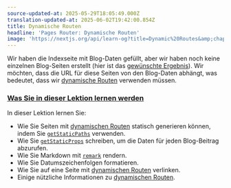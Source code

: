 ```yaml
---
source-updated-at: 2025-05-29T18:05:49.000Z
translation-updated-at: 2025-06-02T19:42:00.854Z
title: Dynamische Routen
headline: 'Pages Router: Dynamische Routen'
image: 'https://nextjs.org/api/learn-og?title=Dynamic%20Routes&amp;chapter=28'
---
```


Wir haben die Indexseite mit Blog-Daten gefüllt, aber wir haben noch keine einzelnen Blog-Seiten erstellt (hier ist das [gewünschte Ergebnis](https://next-learn-starter.vercel.app/)). Wir möchten, dass die URL für diese Seiten von den Blog-Daten abhängt, was bedeutet, dass wir [dynamische Routen](/docs/routing/dynamic-routes) verwenden müssen.

### [Was Sie in dieser Lektion lernen werden](#what-youll-learn-in-this-lesson)

In dieser Lektion lernen Sie:

*   Wie Sie Seiten mit [dynamischen Routen](/docs/routing/dynamic-routes) statisch generieren können, indem Sie [`getStaticPaths`](/docs/basic-features/data-fetching#getstaticpaths-static-generation) verwenden.
*   Wie Sie [`getStaticProps`](/docs/basic-features/data-fetching#getstaticprops-static-generation) schreiben, um die Daten für jeden Blog-Beitrag abzurufen.
*   Wie Sie Markdown mit [`remark`](https://github.com/remarkjs/remark) rendern.
*   Wie Sie Datumszeichenfolgen formatieren.
*   Wie Sie auf eine Seite mit [dynamischen Routen](/docs/routing/dynamic-routes) verlinken.
*   Einige nützliche Informationen zu [dynamischen Routen](/docs/routing/dynamic-routes).